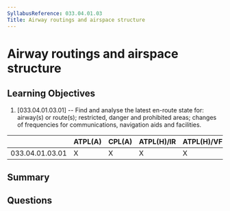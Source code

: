 ```yaml
---
SyllabusReference: 033.04.01.03
Title: Airway routings and airspace structure
---
```


# Airway routings and airspace structure

## Learning Objectives

1. [033.04.01.03.01] -- Find and analyse the latest en-route state for:
   airway(s) or route(s); restricted, danger and prohibited areas; changes of
   frequencies for communications, navigation aids and facilities.

|                 | ATPL(A) | CPL(A) | ATPL(H)/IR | ATPL(H)/VFR | CPL(H) | IR  | CBIR(A) |
| --------------- | ------- | ------ | ---------- | ----------- | ------ | --- | ------- |
| 033.04.01.03.01 | X       | X      | X          | X           | X      | X   | X       |

## Summary

## Questions
